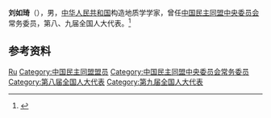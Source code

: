 '''刘如琦'''（{{bd|？||？|}}），男，[[中华人民共和国|中华人民共和国]]构造地质学学家，曾任[[中国民主同盟中央委员会|中国民主同盟中央委员会]]常务委员，第八、九届全国人大代表。<ref>{{Cite book|title=中华人民共和国职官志|author=何虎生, 李耀东, 向常福主编|publisher=中国社会出版社|year=2003|isbn=9787800883934|location=北京|pages=}}</ref>

== 参考资料 ==
{{reflist}}

{{中国人物小作品}}
{{中国民主同盟第八届中央委员会}}

{{Authority control}}
{{DEFAULTSORT:Liu刘}}
[[Category:刘姓|Ru]]
[[Category:中国民主同盟盟员|Category:中国民主同盟盟员]]
[[Category:中国民主同盟中央委员会常务委员|Category:中国民主同盟中央委员会常务委员]]
[[Category:第八届全国人大代表|Category:第八届全国人大代表]]
[[Category:第九届全国人大代表|Category:第九届全国人大代表]]